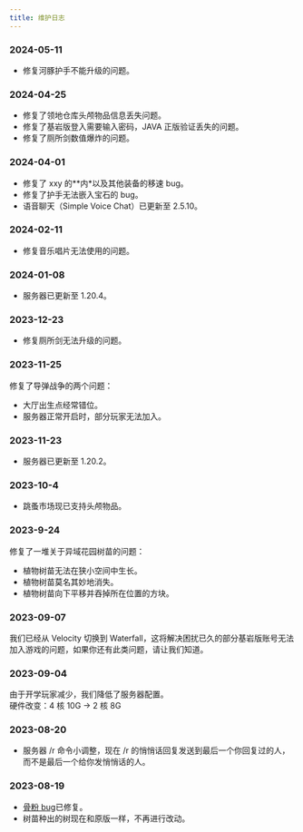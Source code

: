 ```yaml
---
title: 维护日志
---
```


### 2024-05-11

- 修复河豚护手不能升级的问题。

### 2024-04-25

- 修复了领地仓库头颅物品信息丢失问题。
- 修复了基岩版登入需要输入密码，JAVA 正版验证丢失的问题。
- 修复了厕所剑数值爆炸的问题。

### 2024-04-01

- 修复了 xxy 的\*\*内\*以及其他装备的移速 bug。
- 修复了护手无法嵌入宝石的 bug。
- 语音聊天（Simple Voice Chat）已更新至 2.5.10。

### 2024-02-11

- 修复音乐唱片无法使用的问题。

### 2024-01-08

- 服务器已更新至 1.20.4。

### 2023-12-23

- 修复厕所剑无法升级的问题。

### 2023-11-25

修复了导弹战争的两个问题：

- 大厅出生点经常错位。
- 服务器正常开启时，部分玩家无法加入。

### 2023-11-23

- 服务器已更新至 1.20.2。

### 2023-10-4

- 跳蚤市场现已支持头颅物品。

### 2023-9-24

修复了一堆关于异域花园树苗的问题：

- 植物树苗无法在狭小空间中生长。
- 植物树苗莫名其妙地消失。
- 植物树苗向下平移并吞掉所在位置的方块。

### 2023-09-07

我们已经从 Velocity 切换到 Waterfall，这将解决困扰已久的部分基岩版账号无法加入游戏的问题，如果你还有此类问题，请让我们知道。

### 2023-09-04

由于开学玩家减少，我们降低了服务器配置。  
硬件改变：4 核 10G → 2 核 8G

### 2023-08-20

- 服务器 /r 命令小调整，现在 /r 的悄悄话回复发送到最后一个你回复过的人，而不是最后一个给你发悄悄话的人。

### 2023-08-19

- [骨粉 bug](https://pd.qq.com/s/1rfl0cjnj?shareSource=5)已修复。
- 树苗种出的树现在和原版一样，不再进行改动。
